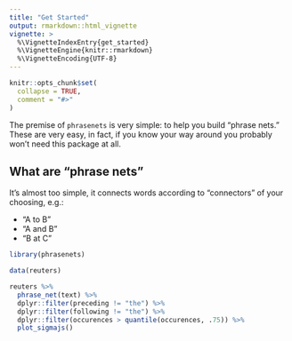 ```yaml
---
title: "Get Started"
output: rmarkdown::html_vignette
vignette: >
  %\VignetteIndexEntry{get_started}
  %\VignetteEngine{knitr::rmarkdown}
  %\VignetteEncoding{UTF-8}
---
```


```r
knitr::opts_chunk$set(
  collapse = TRUE,
  comment = "#>"
)
```

The premise of `phrasenets` is very simple: to help you build "phrase nets." These are very easy, in fact, if you know your way around you probably won't need this package at all.

## What are "phrase nets"

It's almost too simple, it connects words according to "connectors" of your choosing, e.g.:

- "A to B"
- "A and B"
- "B at C"

```r
library(phrasenets)

data(reuters)

reuters %>% 
  phrase_net(text) %>% 
  dplyr::filter(preceding != "the") %>% 
  dplyr::filter(following != "the") %>% 
  dplyr::filter(occurences > quantile(occurences, .75)) %>% 
  plot_sigmajs()
```
